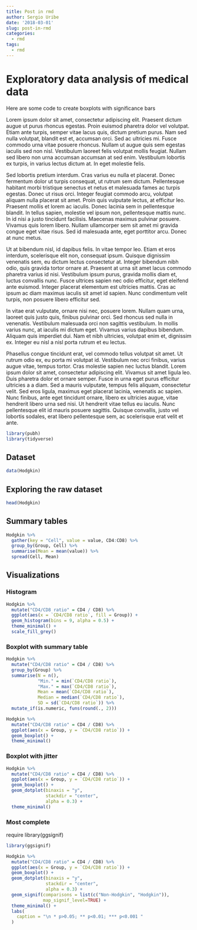 ```yaml
---
title: Post in rmd
author: Sergio Uribe
date: '2018-03-01'
slug: post-in-rmd
categories:
  - rmd
tags:
  - rmd
---
```


# Exploratory data analysis of medical data

Here are some code to create boxplots with significance bars

Lorem ipsum dolor sit amet, consectetur adipiscing elit. Praesent dictum augue ut purus rhoncus egestas. Proin euismod pharetra dolor vel volutpat. Etiam ante turpis, semper vitae lacus quis, dictum pretium purus. Nam sed nulla volutpat, blandit est et, accumsan orci. Sed ac ultricies mi. Fusce commodo urna vitae posuere rhoncus. Nullam ut augue quis sem egestas iaculis sed non nisl. Vestibulum laoreet felis volutpat mollis feugiat. Nullam sed libero non urna accumsan accumsan at sed enim. Vestibulum lobortis ex turpis, in varius lectus dictum at. In eget molestie felis.

Sed lobortis pretium interdum. Cras varius eu nulla et placerat. Donec fermentum dolor ut turpis consequat, ut rutrum sem dictum. Pellentesque habitant morbi tristique senectus et netus et malesuada fames ac turpis egestas. Donec ut risus orci. Integer feugiat commodo arcu, volutpat aliquam nulla placerat sit amet. Proin quis vulputate lectus, at efficitur leo. Praesent mollis et lorem ac iaculis. Donec lacinia sem in pellentesque blandit. In tellus sapien, molestie vel ipsum non, pellentesque mattis nunc. In id nisi a justo tincidunt facilisis. Maecenas maximus pulvinar posuere. Vivamus quis lorem libero. Nullam ullamcorper sem sit amet mi gravida congue eget vitae risus. Sed id malesuada ante, eget porttitor arcu. Donec at nunc metus.

Ut at bibendum nisl, id dapibus felis. In vitae tempor leo. Etiam et eros interdum, scelerisque elit non, consequat ipsum. Quisque dignissim venenatis sem, eu dictum lectus consectetur at. Integer bibendum nibh odio, quis gravida tortor ornare at. Praesent at urna sit amet lacus commodo pharetra varius id nisi. Vestibulum ipsum purus, gravida mollis diam et, luctus convallis nunc. Fusce ultrices sapien nec odio efficitur, eget eleifend ante euismod. Integer placerat elementum est ultricies mattis. Cras ac ipsum ac diam maximus iaculis sit amet id sapien. Nunc condimentum velit turpis, non posuere libero efficitur sed.

In vitae erat vulputate, ornare nisi nec, posuere lorem. Nullam quam urna, laoreet quis justo quis, finibus pulvinar orci. Sed rhoncus sed nulla in venenatis. Vestibulum malesuada orci non sagittis vestibulum. In mollis varius nunc, at iaculis mi dictum eget. Vivamus varius dapibus bibendum. Aliquam quis imperdiet dui. Nam et nibh ultricies, volutpat enim et, dignissim ex. Integer eu nisl a nisl porta rutrum et eu lectus.

Phasellus congue tincidunt erat, vel commodo tellus volutpat sit amet. Ut rutrum odio ex, eu porta mi volutpat id. Vestibulum nec orci finibus, varius augue vitae, tempus tortor. Cras molestie sapien nec luctus blandit. Lorem ipsum dolor sit amet, consectetur adipiscing elit. Vivamus sit amet ligula leo. Duis pharetra dolor et ornare semper. Fusce in urna eget purus efficitur ultricies a a diam. Sed a mauris vulputate, tempus felis aliquam, consectetur velit. Sed eros ligula, maximus eget placerat lacinia, venenatis ac sapien. Nunc finibus, ante eget tincidunt ornare, libero ex ultricies augue, vitae hendrerit libero urna sed nisi. Ut hendrerit vitae tellus eu iaculis. Nunc pellentesque elit id mauris posuere sagittis. Quisque convallis, justo vel lobortis sodales, erat libero pellentesque sem, ac scelerisque erat velit et ante.


<!--more-->

```r
library(pubh)
library(tidyverse)
```
## Dataset
```r
data(Hodgkin)
```

## Exploring the raw dataset
```r
head(Hodgkin)
```
## Summary tables
```r
Hodgkin %>% 
  gather(key = "Cell", value = value, CD4:CD8) %>% 
  group_by(Group, Cell) %>% 
  summarise(Mean = mean(value)) %>% 
  spread(Cell, Mean)
```
## Visualizations

### Histogram

```r
Hodgkin %>% 
  mutate("CD4/CD8 ratio" = CD4 / CD8) %>% 
  ggplot(aes(x = `CD4/CD8 ratio`, fill = Group)) +
  geom_histogram(bins = 9, alpha = 0.5) + 
  theme_minimal() +
  scale_fill_grey() 
```

### Boxplot with summary table
```r
Hodgkin %>% 
  mutate("CD4/CD8 ratio" = CD4 / CD8) %>% 
  group_by(Group) %>% 
  summarise(N = n(), 
            "Min." = min(`CD4/CD8 ratio`), 
            "Max." = max(`CD4/CD8 ratio`), 
            Mean = mean(`CD4/CD8 ratio`), 
            Median = median(`CD4/CD8 ratio`), 
            SD = sd(`CD4/CD8 ratio`)) %>% 
  mutate_if(is.numeric, funs(round(., 2)))
```


```r
Hodgkin %>% 
  mutate("CD4/CD8 ratio" = CD4 / CD8) %>% 
  ggplot(aes(x = Group, y = `CD4/CD8 ratio`)) + 
  geom_boxplot() +
  theme_minimal()
```

### Boxplot with jitter
```r
Hodgkin %>% 
  mutate("CD4/CD8 ratio" = CD4 / CD8) %>% 
  ggplot(aes(x = Group, y = `CD4/CD8 ratio`)) + 
  geom_boxplot() +
  geom_dotplot(binaxis = "y",
               stackdir = "center", 
               alpha = 0.3) +
  theme_minimal() 
```

### Most complete
require library(ggsignif)
```r

library(ggsignif)
```

```r
Hodgkin %>% 
  mutate("CD4/CD8 ratio" = CD4 / CD8) %>% 
  ggplot(aes(x = Group, y = `CD4/CD8 ratio`)) + 
  geom_boxplot() +
  geom_dotplot(binaxis = "y",
               stackdir = "center", 
               alpha = 0.3) +
  geom_signif(comparisons = list(c("Non-Hodgkin", "Hodgkin")), 
              map_signif_level=TRUE) +
  theme_minimal() +
  labs(
    caption = "\n * p>0.05; ** p<0.01; *** p<0.001 "
  )
  
```
